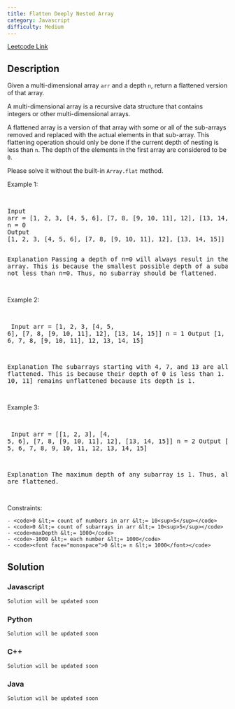 ```yaml
---
title: Flatten Deeply Nested Array
category: Javascript
difficulty: Medium
---
```


<Callout>

[Leetcode Link](https://leetcode.com/problems/flatten-deeply-nested-array)

</Callout>

## Description

Given a multi-dimensional array <code>arr</code> and a depth <code>n</code>, return a flattened version of that array.

A multi-dimensional array is a recursive data structure that contains integers or other multi-dimensional arrays.

A flattened array is a version of that array with some or all of the sub-arrays removed and replaced with the actual elements in that sub-array. This flattening operation should only be done if the current depth of nesting is less than <code>n</code>. The depth of the elements in the first array are considered to be <code>0</code>.

Please solve it without the built-in <code>Array.flat</code> method.

Example 1:

<br />
<pre className="overflow-x-auto">
Input
arr = [1, 2, 3, [4, 5, 6], [7, 8, [9, 10, 11], 12], [13, 14, 15]]
n = 0
Output
[1, 2, 3, [4, 5, 6], [7, 8, [9, 10, 11], 12], [13, 14, 15]]

Explanation
Passing a depth of n=0 will always result in the original array. This is because the smallest possible depth of a subarray (0) is not less than n=0. Thus, no subarray should be flattened.

</pre>

Example 2:

<br /><pre className="overflow-x-auto">
Input
arr = [1, 2, 3, [4, 5, 6], [7, 8, [9, 10, 11], 12], [13, 14, 15]]
n = 1
Output
[1, 2, 3, 4, 5, 6, 7, 8, [9, 10, 11], 12, 13, 14, 15]

Explanation
The subarrays starting with 4, 7, and 13 are all flattened. This is because their depth of 0 is less than 1. However [9, 10, 11] remains unflattened because its depth is 1.

</pre>

Example 3:

<br /><pre className="overflow-x-auto">
Input
arr = [[1, 2, 3], [4, 5, 6], [7, 8, [9, 10, 11], 12], [13, 14, 15]]
n = 2
Output
[1, 2, 3, 4, 5, 6, 7, 8, 9, 10, 11, 12, 13, 14, 15]

Explanation
The maximum depth of any subarray is 1. Thus, all of them are flattened.

</pre>

Constraints:

    - <code>0 &lt;= count of numbers in arr &lt;= 10<sup>5</sup></code>
    - <code>0 &lt;= count of subarrays in arr &lt;= 10<sup>5</sup></code>
    - <code>maxDepth &lt;= 1000</code>
    - <code>-1000 &lt;= each number &lt;= 1000</code>
    - <code><font face="monospace">0 &lt;= n &lt;= 1000</font></code>

## Solution

### Javascript

```javascript
Solution will be updated soon
```

### Python

```python
Solution will be updated soon
```

### C++

```cpp
Solution will be updated soon
```

### Java

```java
Solution will be updated soon
```
